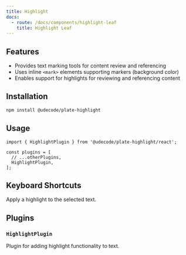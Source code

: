 ```yaml
---
title: Highlight
docs:
  - route: /docs/components/highlight-leaf
    title: Highlight Leaf
---
```


<ComponentPreview name="highlight-demo" />

<PackageInfo>

## Features

- Provides text marking tools for content review and referencing
- Uses inline `<mark>` elements supporting markers (background color)
- Enables support for highlights for reviewing and referencing content

</PackageInfo>

## Installation

```bash
npm install @udecode/plate-highlight
```

## Usage

```tsx
import { HighlightPlugin } from '@udecode/plate-highlight/react';

const plugins = [
  // ...otherPlugins,
  HighlightPlugin,
];
```

## Keyboard Shortcuts

<KeyTable>
  <KeyTableItem hotkey="Cmd + Shift + H">
    Apply a highlight to the selected text.
  </KeyTableItem>
</KeyTable>

## Plugins

### `HighlightPlugin`

Plugin for adding highlight functionality to text.